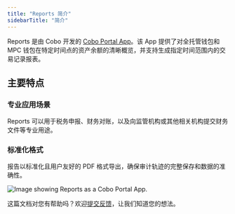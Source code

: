 ```yaml
---
title: "Reports 简介"
sidebarTitle: "简介"
---
```


Reports 是由 Cobo 开发的 [Cobo Portal App](/cn/portal/portal-apps/introduction)。该 App 提供了对全托管钱包和 MPC 钱包在特定时间点的资产余额的清晰概览，并支持生成指定时间范围内的交易记录报表。

## 主要特点
### 专业应用场景
Reports 可以用于税务申报、财务对账，以及向监管机构或其他相关机构提交财务文件等专业用途。

### 标准化格式
报告以标准化且用户友好的 PDF 格式导出，确保审计轨迹的完整保存和数据的准确性。

<img src="/cn/images/portal-apps/reports/form.png" className="full_screen" alt="Image showing Reports as a Cobo Portal App."/>

<Tip>这篇文档对您有帮助吗？欢迎[提交反馈](https://forms.zohopublic.com/cobo/form/DocumentFeedbackForm/formperma/QvLOhxJv1_JMsJ-1dleZ8Itb_7rzN-LtgvsDdxosoVI?referrername=manuals)，让我们知道您的想法。</Tip>